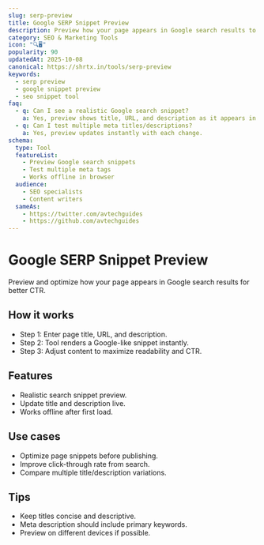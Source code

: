 ```yaml
---
slug: serp-preview
title: Google SERP Snippet Preview
description: Preview how your page appears in Google search results to optimize meta title and description.
category: SEO & Marketing Tools
icon: "🔍🖥️"
popularity: 90
updatedAt: 2025-10-08
canonical: https://shrtx.in/tools/serp-preview
keywords:
  - serp preview
  - google snippet preview
  - seo snippet tool
faq:
  - q: Can I see a realistic Google search snippet?
    a: Yes, preview shows title, URL, and description as it appears in Google.
  - q: Can I test multiple meta titles/descriptions?
    a: Yes, preview updates instantly with each change.
schema:
  type: Tool
  featureList:
    - Preview Google search snippets
    - Test multiple meta tags
    - Works offline in browser
  audience:
    - SEO specialists
    - Content writers
  sameAs:
    - https://twitter.com/avtechguides
    - https://github.com/avtechguides
---
```



# Google SERP Snippet Preview

Preview and optimize how your page appears in Google search results for better CTR.

<SerpPreview client:only="react" />


## How it works

- Step 1: Enter page title, URL, and description.
- Step 2: Tool renders a Google-like snippet instantly.
- Step 3: Adjust content to maximize readability and CTR.

## Features

- Realistic search snippet preview.
- Update title and description live.
- Works offline after first load.

## Use cases

- Optimize page snippets before publishing.
- Improve click-through rate from search.
- Compare multiple title/description variations.

## Tips

- Keep titles concise and descriptive.
- Meta description should include primary keywords.
- Preview on different devices if possible.
